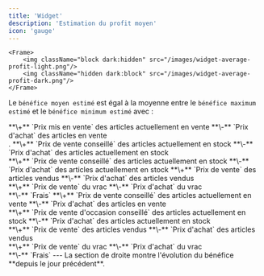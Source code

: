 ```yaml
---
title: 'Widget'
description: 'Estimation du profit moyen'
icon: 'gauge'
---
```

    <Frame>
        <img className="block dark:hidden" src="/images/widget-average-profit-light.png"/>
        <img className="hidden dark:block" src="/images/widget-average-profit-dark.png"/>
    </Frame>

Le `bénéfice moyen estimé` est égal à la moyenne entre le `bénéfice maximum estimé` et le `bénéfice minimum estimé` avec :

<AccordionGroup>
  <Accordion title="profit estimé maximum" icon="gauge-max">
**\+** `Prix mis en vente` des articles actuellement en vente **\-** `Prix d'achat` des articles en vente<br />.
**\+** `Prix de vente conseillé` des articles actuellement en stock **\-** `Prix d'achat` des articles actuellement en stock<br /> **\+** `Prix de vente conseillé` des articles actuellement en stock **\-** `Prix d'achat` des articles actuellement en stock
**\+** `Prix de vente` des articles vendus **\-** `Prix d'achat` des articles vendus<br />
**\+** `Prix de vente` du vrac **\-** `Prix d'achat` du vrac<br />
**\-** `Frais`
  </Accordion>

  <Accordion title="profit minimum estimé" icon="gauge-min">
**\+** `Prix de vente conseillé` des articles actuellement en vente **\-** `Prix d'achat` des articles en vente<br />
**\+** `Prix de vente d'occasion conseillé` des articles actuellement en stock **\-** `Prix d'achat` des articles actuellement en stock<br />
**\+** `Prix de vente` des articles vendus **\-** `Prix d'achat` des articles vendus<br />
**\+** `Prix de vente` du vrac **\-** `Prix d'achat` du vrac<br />
**\-** `Frais`
  </Accordion>
</AccordionGroup>
---
La section de droite montre l'évolution du bénéfice **depuis le jour précédent**.
